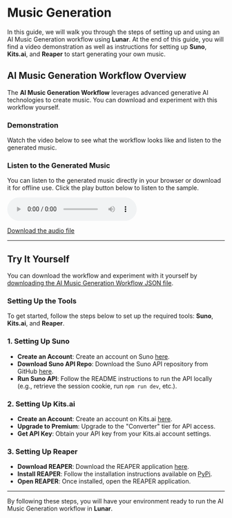 
# Music Generation

In this guide, we will walk you through the steps of setting up and using an AI Music Generation workflow using **Lunar**. At the end of this guide, you will find a video demonstration as well as instructions for setting up **Suno**, **Kits.ai**, and **Reaper** to start generating your own music.

## AI Music Generation Workflow Overview

The **AI Music Generation Workflow** leverages advanced generative AI technologies to create music. You can download and experiment with this workflow yourself. 

### Demonstration

Watch the video below to see what the workflow looks like and listen to the generated music.

<ReactPlayer playing controls url='/ai_music_workflow.webm' />

### Listen to the Generated Music

You can listen to the generated music directly in your browser or download it for offline use. Click the play button below to listen to the sample<!--, or [download the audio file](/bird_music_workflow.mp3)-->.

<div>
  <audio controls>
    <source src="/bird_music_workflow.mp3" type="audio/mpeg" />
    Your browser does not support the audio element.
  </audio>
  <p><a href="/bird_music_workflow.mp3" download="bird_music_workflow.mp3">Download the audio file</a></p>
</div>

---

## Try It Yourself

You can download the workflow and experiment with it yourself by [downloading the AI Music Generation Workflow JSON file](./assets/workflows/ai_music_workflow.json).

### Setting Up the Tools

To get started, follow the steps below to set up the required tools: **Suno**, **Kits.ai**, and **Reaper**.

### 1. Setting Up Suno

- **Create an Account**: Create an account on Suno [here](https://suno.com/).
- **Download Suno API Repo**: Download the Suno API repository from GitHub [here](https://github.com/gcui-art/suno-api).
- **Run Suno API**: Follow the README instructions to run the API locally (e.g., retrieve the session cookie, run `npm run dev`, etc.).

### 2. Setting Up Kits.ai

- **Create an Account**: Create an account on Kits.ai [here](https://www.kits.ai/).
- **Upgrade to Premium**: Upgrade to the "Converter" tier for API access.
- **Get API Key**: Obtain your API key from your Kits.ai account settings.

### 3. Setting Up Reaper

- **Download REAPER**: Download the REAPER application [here](https://www.reaper.fm/).
- **Install REAPER**: Follow the installation instructions available on [PyPi](https://pypi.org/project/python-reapy/).
- **Open REAPER**: Once installed, open the REAPER application.

---

By following these steps, you will have your environment ready to run the AI Music Generation workflow in **Lunar**.
